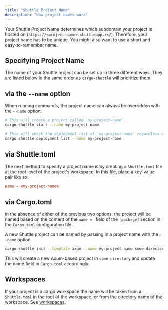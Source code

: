 ```yaml
---
title: "Shuttle Project Name"
description: "How project names work"
---
```


Your Shuttle Project Name determines which subdomain your project is hosted on (`https://<project-name>.shuttleapp.rs/`).
Therefore, your project name has to be unique.
You might also want to use a short and easy-to-remember name.

## Specifying Project Name

The name of your Shuttle project can be set up in three different ways.
They are listed below in the same order as `cargo-shuttle` will prioritize them.

## via the `--name` option

When running commands, the project name can always be overridden with the `--name` option:

```bash
# This will create a project called `my-project-name`.
cargo shuttle start --name my-project-name

# This will check the deployment list of `my-project-name` regardless of which directory you are in.
cargo shuttle deployment list --name my-project-name
```

## via Shuttle.toml

The next method to specify a project name is by creating a `Shuttle.toml` file at the root level of the project's workspace.
In this file, place a key-value pair like so:

```toml Shuttle.toml
name = <my-project-name>
```

## via Cargo.toml

In the absence of either of the previous two options, the project will be named based on the content of the `name = ` field of the `[package]` section in the `Cargo.toml` configuration file.

A new Shuttle project can be named by passing in a project name with the `--name` option.

```bash
cargo shuttle init --template axum --name my-project-name some-directory
```

This will create a new Axum-based project in `some-directory` and update the name field in `Cargo.toml` accordingly.

## Workspaces

If your project is a cargo workspace the name will be taken from a `Shuttle.toml` in the root of the workspace, or
from the directory name of the workspace. See [workspaces](/getting-started/workspaces).
